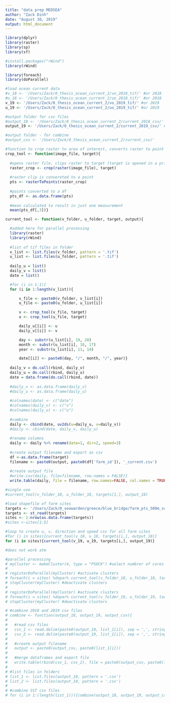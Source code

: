 ```yaml
---
title: "data prep MEDSEA"
author: "Zack Dinh"
date: "August 30, 2019"
output: html_document
---
```


```r
library(dplyr)
library(raster)
library(sp)
library(sf)

#install.packages("rWind")
library(rWind)

library(foreach)
library(doParallel)

#load ocean current data
#v_18 <- '/Users/Zack/0_thesis_ocean_current_2/vo_2018_tif/' #or 2018
#u_18 <- '/Users/Zack/0_thesis_ocean_current_2/uo_2018_tif/' #or 2018
v_19 <- '/Users/Zack/0_thesis_ocean_current_2/vo_2019_tif/' #or 2019
u_19 <- '/Users/Zack/0_thesis_ocean_current_2/uo_2019_tif/' #or 2019

#output folder for csv files
#output_18 <- '/Users/Zack/0_thesis_ocean_current_2/current_2018_csv/' #for 2018
output_19 <- '/Users/Zack/0_thesis_ocean_current_2/current_2019_csv/' #for 2019

#output folder - for combine
#output_csv <- '/Users/Zack/0_thesis_ocean_current_2/current_csv/'
```

```r
#function to crop raster to area of interest, converts raster to point
crop_tool <- function(image_file, target){
  
  #opens raster file, clips raster to target (target is opened in a prior step)
  raster_crop <- crop(raster(image_file), target) 
  
  #raster clip is convereted to a point
  pts <- rasterToPoints(raster_crop) 
  
  #points converted to a df
  pts_df <- as.data.frame(pts) 
  
  #mean calculated to result in just one measurement
  mean(pts_df[,3])} 
```

```r
current_tool <- function(v_folder, u_folder, target, output){ 

  #added here for parallel processing
  library(raster)
  library(rWind)
  
  #list of tif files in folder
  v_list <- list.files(v_folder, pattern = '.tif')
  u_list <- list.files(u_folder, pattern = '.tif')
  
  daily_u = list()
  daily_v = list()
  date = list()

  #for (i in 1:1){
  for (i in 1:length(v_list)){

      v_file <- paste0(v_folder, v_list[i])
      u_file <- paste0(u_folder, u_list[i])

      v <- crop_tool(v_file, target)
      u <- crop_tool(u_file, target)

      daily_u[[i]] <- u
      daily_v[[i]] <- v

      day <- substr(u_list[i], 19, 20)
      month <- substr(u_list[i], 16, 17)
      year <- substr(u_list[i], 11, 14)

      date[[i]] <- paste0(day, "/", month, "/", year)}
    
  daily_v = do.call(rbind, daily_v)
  daily_u = do.call(rbind, daily_u)
  date = data.frame(do.call(rbind, date))
  
  #daily_v <- as.data.frame(daily_v)
  #daily_u <- as.data.frame(daily_u)
  
  #colnames(date) <- c("date")
  #colnames(daily_v) <- c("v")
  #colnames(daily_u) <- c("u")
  
  #combine
  daily <- cbind(date, uv2ds(u=daily_u, v=daily_v))
  #daily <- cbind(date, daily_v, daily_u)
  
  #rename columns
  daily <- daily %>% rename(date=1, dir=2, speed=3)
  
  #create output filename and export as csv
  df <-as.data.frame(target)
  filename <- paste0(output, paste0(df['farm_id']), '_current.csv')
  
  #create output file
  #write.csv(daily, file=filename, row.names = FALSE)}
  write.table(daily, file = filename, row.names=FALSE, col.names = TRUE, sep=",")}
```

```r
#single use
#current_tool(v_folder_18, u_folder_18, targets[1,], output_18)

#load shapefile of farm sites
targets <- '/Users/Zack/0_seawarden/greece/blue_bridge/farm_pts_500m_sq_current.shp'
targets <- st_read(targets)
sites <- 1:nrow(as.data.frame(targets))
#sites <-sites[1:5]

#loop to create u, v, direction and speed csv for all farm sites
#for (i in sites){current_tool(v_18, u_18, targets[i,], output_18)}
for (i in sites){current_tool(v_19, u_19, targets[i,], output_19)}
```

```r
#does not work atm

#parallel processing
# myCluster <- makeCluster(4, type = "PSOCK") #select numbrer of cores
# 
# registerDoParallel(myCluster) #activate clusters
# foreach(i = sites) %dopar% current_tool(v_folder_18, u_folder_18, targets[i,], output_18) #parallel process - 2018 
# stopCluster(myCluster) #deactivate clusters
# 
# registerDoParallel(myCluster) #activate clusters
# foreach(i = sites) %dopar% current_tool(v_folder_19, u_folder_19, targets[i,], output_19) #parallel process - 2019
# stopCluster(myCluster) #deactivate clusters
```

```r
# #combine 2018 and 2019 csv files
# combine <- function(output_18, output_19, output_csv){
# 
#   #read csv files
#   csv_1 <- read.delim(paste0(output_18, list_1[i]), sep = ',', stringsAsFactors = F, header = FALSE)
#   csv_2 <- read.delim(paste0(output_19, list_1[i]), sep = ',', stringsAsFactors = F, header = FALSE)
# 
#   #create output filename
#   output <- paste0(output_csv, paste0(list_1[i]))
#   
#   #merge dataframes and export file
#   write.table(rbind(csv_1, csv_2), file = paste0(output_csv, paste0(list_1[i])), row.names=FALSE, col.names = FALSE, sep=",")}
# 
# #list files in folders
# list_1 <- list.files(output_18, pattern = '.csv')
# list_2 <- list.files(output_19, pattern = '.csv')
# 
# #combine SST csv files
# for (i in 1:(length(list_1))){combine(output_18, output_19, output_csv)}
```
